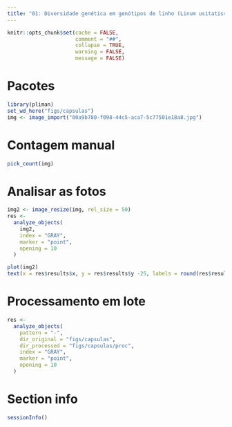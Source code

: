 ```yaml
---
title: "01: Diversidade genética em genótipos de linho (Linum usitatissimum, L.) cultivados em Florianópolis-SC"
---
```


```r
knitr::opts_chunk$set(cache = FALSE,
                      comment = "##",
                      collapse = TRUE,
                      warning = FALSE,
                      message = FALSE)

```


# Pacotes


```r
library(pliman)
set_wd_here("figs/capsulas")
img <- image_import("00a9b780-f098-44c5-aca7-5c77501e18a8.jpg")

```

# Contagem manual
```r
pick_count(img)

```



# Analisar as fotos


```r
img2 <- image_resize(img, rel_size = 50)
res <- 
  analyze_objects(
    img2,
    index = "GRAY",
    marker = "point",
    opening = 10
  )

plot(img2)
text(x = res$results$x, y = res$results$y -25, labels = round(res$results$area, 2), col = "red")
```



# Processamento em lote
```r
res <- 
  analyze_objects(
    pattern = "-",
    dir_original = "figs/capsulas",
    dir_processed = "figs/capsulas/proc",
    index = "GRAY",
    marker = "point",
    opening = 10
  )
```


# Section info
```r
sessionInfo()
```

